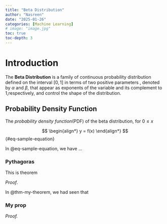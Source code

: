 ```yaml
---
title: "Beta Distribution"
author: "Nasreen"
date: "2025-01-26"
categories: [Machine Learning]      
# image: "image.jpg"
toc: true
toc-depth: 3
---
```


# Introduction

The **Beta Distribution** is a family of continuous probability distribution defined on the interval $[0,1]$ in terms of two positive parameters , denoted by $\alpha$ and $\beta$, that appear as exponents of the variable and its complement to 1,respectively, and control the shape of the distribution.

## Probability Density Function 

The *probability density function*(PDF) of the beta distribution, for $0 \leq x$

$$
\begin{align*}
y = f(x)
\end{align*}
$$ {#eq-sample-equation}

In @eq-sample-equation, we have ...

::: {#thm-my-theorem}
### Pythagoras

This is theorem
:::

*Proof*.


In @thm-my-theorem, we had seen that

::: {#prp-my-proposition}

### My prop

:::

*Proof.*

